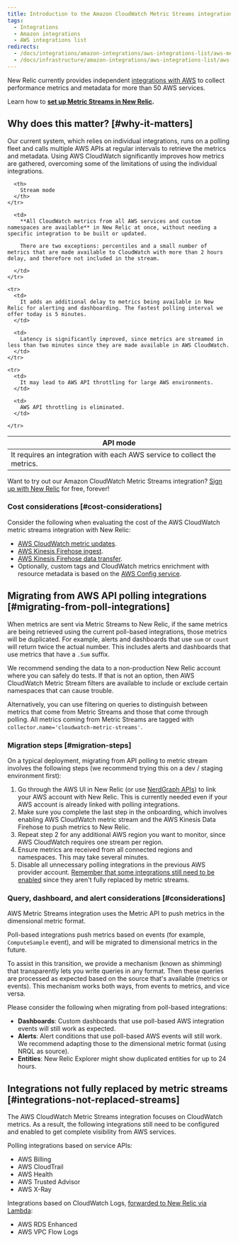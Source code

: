 ```yaml
---
title: Introduction to the Amazon CloudWatch Metric Streams integration
tags:
  - Integrations
  - Amazon integrations
  - AWS integrations list
redirects:
  - /docs/integrations/amazon-integrations/aws-integrations-list/aws-metric-stream
  - /docs/infrastructure/amazon-integrations/aws-integrations-list/aws-metric-stream
---
```


New Relic currently provides independent [integrations with AWS](/docs/integrations/amazon-integrations/) to collect performance metrics and metadata for more than 50 AWS services. 

Learn how to **[set up Metric Streams in New Relic](/docs/infrastructure/amazon-integrations/connect/aws-metric-stream-setup).**

## Why does this matter? [#why-it-matters]

Our current system, which relies on individual integrations, runs on a polling fleet and calls multiple AWS APIs at regular intervals to retrieve the metrics and metadata. Using AWS CloudWatch significantly improves how metrics are gathered, overcoming some of the limitations of using the individual integrations.

<table>
  <thead>
    <tr>
      <th>
        API mode
      </th>

      <th>
        Stream mode
      </th>
    </tr>
  </thead>

  <tbody>
    <tr>
      <td>
        It requires an integration with each AWS service to collect the metrics.
      </td>

      <td>
        **All CloudWatch metrics from all AWS services and custom namespaces are available** in New Relic at once, without needing a specific integration to be built or updated.
        
        There are two exceptions: percentiles and a small number of metrics that are made available to CloudWatch with more than 2 hours delay, and therefore not included in the stream.

      </td>
    </tr>

    <tr>
      <td>
        It adds an additional delay to metrics being available in New Relic for alerting and dashboarding. The fastest polling interval we offer today is 5 minutes.
      </td>

      <td>
        Latency is significantly improved, since metrics are streamed in less than two minutes since they are made available in AWS CloudWatch.
      </td>
    </tr>

    <tr>
      <td>
        It may lead to AWS API throttling for large AWS environments.
      </td>

      <td>
        AWS API throttling is eliminated.
      </td>

    </tr>
  </tbody>
</table>

Want to try out our Amazon CloudWatch Metric Streams integration? [Sign up with New Relic](https://newrelic.com/signup) for free, forever! 

### Cost considerations [#cost-considerations]

Consider the following when evaluating the cost of the AWS CloudWatch metric streams integration with New Relic:

* [AWS CloudWatch metric updates](https://aws.amazon.com/cloudwatch/pricing/).  
* [AWS Kinesis Firehose ingest](https://aws.amazon.com/kinesis/data-firehose/pricing/).
* [AWS Kinesis Firehose data transfer](https://aws.amazon.com/kinesis/data-firehose/pricing/).
* Optionally, custom tags and CloudWatch metrics enrichment with resource metadata is based on the [AWS Config service](https://aws.amazon.com/config/pricing/). 

## Migrating from AWS API polling integrations [#migrating-from-poll-integrations]

When metrics are sent via Metric Streams to New Relic, if the same metrics are being retrieved using the current poll-based integrations, those metrics will be duplicated. For example, alerts and dashboards that use `sum` or `count` will return twice the actual number. This includes alerts and dashboards that use metrics that have a `.Sum` suffix.

We recommend sending the data to a non-production New Relic account where you can safely do tests. If that is not an option, then AWS CloudWatch Metric Stream filters are available to include or exclude certain namespaces that can cause trouble.

Alternatively, you can use filtering on queries to distinguish between metrics that come from Metric Streams and those that come through polling. All metrics coming from Metric Streams are tagged with `collector.name='cloudwatch-metric-streams'`.

### Migration steps [#migration-steps]

On a typical deployment, migrating from API polling to metric stream involves the following steps (we recommend trying this on a dev / staging environment first):

1. Go through the AWS UI in New Relic (or use [NerdGraph APIs](/docs/apis/nerdgraph/examples/nerdgraph-cloud-integrations-api-tutorial/#link-aws-cloudwatch)) to link your AWS account with New Relic. This is currently needed even if your AWS account is already linked with polling integrations.
2. Make sure you complete the last step in the onboarding, which involves enabling AWS CloudWatch metric stream and the AWS Kinesis Data Firehose to push metrics to New Relic.
3. Repeat step 2 for any additional AWS region you want to monitor, since AWS CloudWatch requires one stream per region. 
3. Ensure metrics are received from all connected regions and namespaces. This may take several minutes.
4. Disable all unnecessary polling integrations in the previous AWS provider account. [Remember that some integrations still need to be enabled](/docs/infrastructure/amazon-integrations/connect/aws-metric-stream#integrations-not-replaced-streams) since they aren't fully replaced by metric streams.

### Query, dashboard, and alert considerations [#considerations]

AWS Metric Streams integration uses the Metric API to push metrics in the dimensional metric format.

Poll-based integrations push metrics based on events (for example, `ComputeSample` event), and will be migrated to dimensional metrics in the future.

To assist in this transition, we provide a mechanism (known as shimming) that transparently lets you write queries in any format. Then these queries are processed as expected based on the source that's available (metrics or events). This mechanism works both ways, from events to metrics, and vice versa. 

Please consider the following when migrating from poll-based integrations:
* **Dashboards**: Custom dashboards that use poll-based AWS integration events will still work as expected. 
* **Alerts**: Alert conditions that use poll-based AWS events will still work. We recommend adapting those to the dimensional metric format (using NRQL as source). 
* **Entities**: New Relic Explorer might show duplicated entities for up to 24 hours.  

## Integrations not fully replaced by metric streams [#integrations-not-replaced-streams]

The AWS CloudWatch Metric Streams integration focuses on CloudWatch metrics. As a result, the following integrations still need to be configured and enabled to get complete visibility from AWS services.

Polling integrations based on service APIs:

- AWS Billing
- AWS CloudTrail
- AWS Health
- AWS Trusted Advisor
- AWS X-Ray

Integrations based on CloudWatch Logs, [forwarded to New Relic via Lambda](/docs/logs/forward-logs/aws-lambda-sending-cloudwatch-logs):

- AWS RDS Enhanced
- AWS VPC Flow Logs
